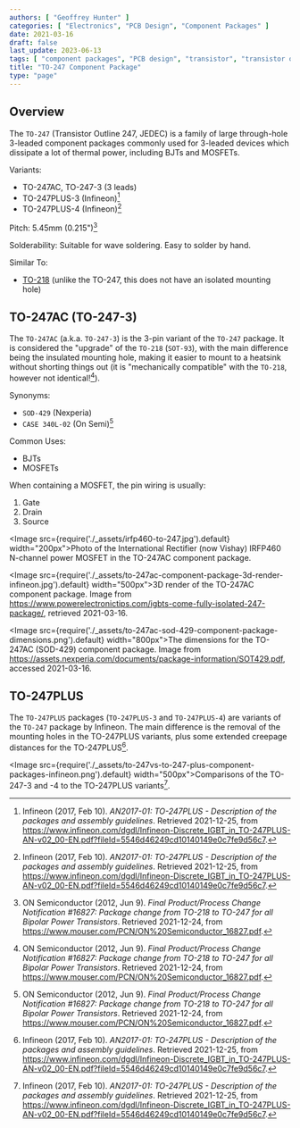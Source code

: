 ```yaml
---
authors: [ "Geoffrey Hunter" ]
categories: [ "Electronics", "PCB Design", "Component Packages" ]
date: 2021-03-16
draft: false
last_update: 2023-06-13
tags: [ "component packages", "PCB design", "transistor", "transistor outline", "TO-247", "TO-247AC", "SOD-429" ]
title: "TO-247 Component Package"
type: "page"
---
```


## Overview

The `TO-247` (Transistor Outline 247, JEDEC) is a family of large through-hole 3-leaded component packages commonly used for 3-leaded devices which dissipate a lot of thermal power, including BJTs and MOSFETs.

Variants:

* TO-247AC, TO-247-3 (3 leads)
* TO-247PLUS-3 (Infineon)[^bib-infineon-to247plus]
* TO-247PLUS-4 (Infineon)[^bib-infineon-to247plus]

Pitch: 5.45mm (0.215")[^bib-on-semi-package-change]

Solderability: Suitable for wave soldering. Easy to solder by hand.

Similar To:

* [TO-218](../to-218-component-package) (unlike the TO-247, this does not have an isolated mounting hole)

## TO-247AC (TO-247-3)

The `TO-247AC` (a.k.a. `TO-247-3`) is the 3-pin variant of the `TO-247` package. It is considered the "upgrade" of the `TO-218` (`SOT-93`), with the main difference being the insulated mounting hole, making it easier to mount to a heatsink without shorting things out (it is "mechanically compatible" with the `TO-218`, however not identical![^bib-on-semi-package-change]).

Synonyms:

* `SOD-429` (Nexperia)
* `CASE 340L-02` (On Semi)[^bib-on-semi-package-change]

Common Uses:

* BJTs
* MOSFETs

When containing a MOSFET, the pin wiring is usually:

1. Gate
2. Drain
3. Source 

<Image src={require('./_assets/irfp460-to-247.jpg').default} width="200px">Photo of the International Rectifier (now Vishay) IRFP460 N-channel power MOSFET in the TO-247AC component package.</Image>

<Image src={require('./_assets/to-247ac-component-package-3d-render-infineon.jpg').default} width="500px">3D render of the TO-247AC component package. Image from https://www.powerelectronictips.com/igbts-come-fully-isolated-247-package/, retrieved 2021-03-16.</Image>

<Image src={require('./_assets/to-247ac-sod-429-component-package-dimensions.png').default} width="800px">The dimensions for the TO-247AC (SOD-429) component package. Image from https://assets.nexperia.com/documents/package-information/SOT429.pdf, accessed 2021-03-16.</Image>

## TO-247PLUS

The `TO-247PLUS` packages (`TO-247PLUS-3` and `TO-247PLUS-4`) are variants of the `TO-247` package by Infineon. The main difference is the removal of the mounting holes in the TO-247PLUS variants, plus some extended creepage distances for the TO-247PLUS[^bib-infineon-to247plus].

<Image src={require('./_assets/to-247vs-to-247-plus-component-packages-infineon.png').default} width="500px">Comparisons of the TO-247-3 and -4 to the TO-247PLUS variants[^bib-infineon-to247plus].</Image>

[^bib-on-semi-package-change]:  ON Semiconductor (2012, Jun 9). _Final Product/Process Change Notification #16827:  Package change from TO-218 to TO-247 for all Bipolar Power Transistors_. Retrieved 2021-12-24, from https://www.mouser.com/PCN/ON%20Semiconductor_16827.pdf.
[^bib-infineon-to247plus]:  Infineon (2017, Feb 10). _AN2017-01: TO-247PLUS - Description of the packages and assembly guidelines_. Retrieved 2021-12-25, from https://www.infineon.com/dgdl/Infineon-Discrete_IGBT_in_TO-247PLUS-AN-v02_00-EN.pdf?fileId=5546d46249cd10140149e0c7fe9d56c7. 
